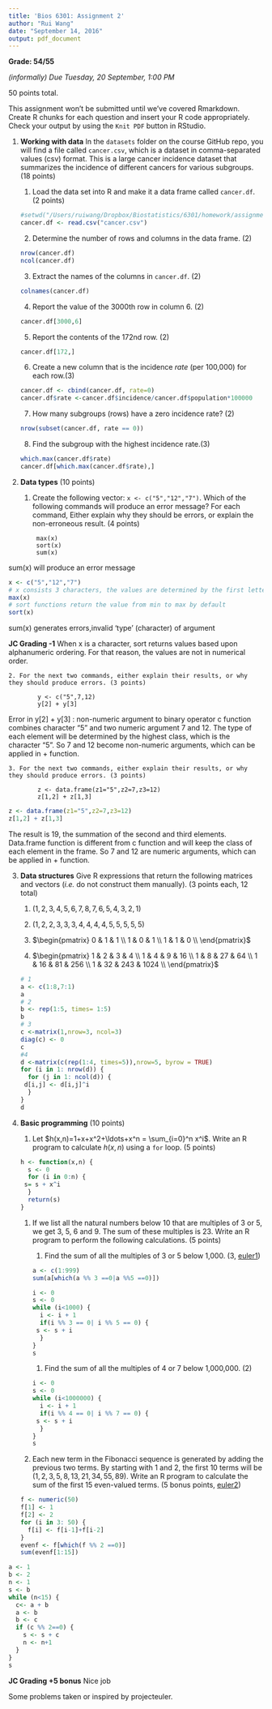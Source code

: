 ```yaml
---
title: 'Bios 6301: Assignment 2'
author: "Rui Wang"
date: "September 14, 2016"
output: pdf_document
---
```


**Grade: 54/55**

*(informally) Due Tuesday, 20 September, 1:00 PM*

50 points total.

This assignment won't be submitted until we've covered Rmarkdown.
Create R chunks for each question and insert your R code appropriately.
Check your output by using the `Knit PDF` button in RStudio.

1. **Working with data** In the `datasets` folder on the course GitHub repo, you will find a file called `cancer.csv`, which is a dataset in comma-separated values (csv) format. This is a large cancer incidence dataset that summarizes the incidence of different cancers for various subgroups. (18 points)

    1. Load the data set into R and make it a data frame called `cancer.df`. (2 points)
    ```r
    #setwd("/Users/ruiwang/Dropbox/Biostatistics/6301/homework/assignment 2")
    cancer.df <- read.csv("cancer.csv")
    ```
    
    2. Determine the number of rows and columns in the data frame. (2)
    ```r
    nrow(cancer.df)
    ncol(cancer.df)
    ```

    3. Extract the names of the columns in `cancer.df`. (2)
    ```r
    colnames(cancer.df)
    ```

    4. Report the value of the 3000th row in column 6. (2)
    ```r
    cancer.df[3000,6]
    ```

    5. Report the contents of the 172nd row. (2)
    ```r
    cancer.df[172,]
    ```

    6. Create a new column that is the incidence *rate* (per 100,000) for each row.(3)
    ```r
    cancer.df <- cbind(cancer.df, rate=0)
    cancer.df$rate <-cancer.df$incidence/cancer.df$population*100000
    ```

    7. How many subgroups (rows) have a zero incidence rate? (2)
    ```r
    nrow(subset(cancer.df, rate == 0))
    ```

    8. Find the subgroup with the highest incidence rate.(3)
    ```r
    which.max(cancer.df$rate)
    cancer.df[which.max(cancer.df$rate),]
    ```

2. **Data types** (10 points)

    1. Create the following vector: `x <- c("5","12","7")`. Which of the following commands will produce an error message? For each command, Either explain why they should be errors, or explain the non-erroneous result. (4 points)

            max(x)
            sort(x)
            sum(x)
            
sum(x) will produce an error message
```r
x <- c("5","12","7")
# x consists 3 characters, the values are determined by the first letter or number, 7>5>12
max(x)
# sort functions return the value from min to max by default
sort(x)
```
sum(x) generates errors,invalid 'type' (character) of argument


**JC Grading -1**
When x is a character, sort returns values based upon alphanumeric ordering.  For that reason, the values are not in numerical order.


    2. For the next two commands, either explain their results, or why they should produce errors. (3 points)

            y <- c("5",7,12)
            y[2] + y[3]

Error in y[2] + y[3] : non-numeric argument to binary operator
c function combines character "5" and two numeric argument 7 and 12. The type of each element will be determined by the highest class, which is the character "5". So 7 and 12 become non-numeric arguments, which can be applied in + function.

    3. For the next two commands, either explain their results, or why they should produce errors. (3 points)

            z <- data.frame(z1="5",z2=7,z3=12)
            z[1,2] + z[1,3]
```r
z <- data.frame(z1="5",z2=7,z3=12)
z[1,2] + z[1,3]
```
The result is 19, the summation of the second and third elements. Data.frame function is different from c function and will keep the class of each element in the frame. So 7 and 12 are numeric arguments, which can be applied in + function.

3. **Data structures** Give R expressions that return the following matrices and vectors (*i.e.* do not construct them manually). (3 points each, 12 total)

    1. $(1,2,3,4,5,6,7,8,7,6,5,4,3,2,1)$
    
    2. $(1,2,2,3,3,3,4,4,4,4,5,5,5,5,5)$

    3. $\begin{pmatrix}
      0 & 1 & 1  \\
      1 & 0 & 1  \\
      1 & 1 & 0  \\
    \end{pmatrix}$

    4. $\begin{pmatrix}
      1 & 2 & 3 & 4 \\
      1 & 4 & 9 & 16 \\
      1 & 8 & 27 & 64  \\
      1 & 16 & 81 & 256 \\
      1 & 32 & 243 & 1024  \\
    \end{pmatrix}$
```r
# 1
a <- c(1:8,7:1)
a
# 2
b <- rep(1:5, times= 1:5)
b
# 3
c <-matrix(1,nrow=3, ncol=3)
diag(c) <- 0
c
#4
d <-matrix(c(rep(1:4, times=5)),nrow=5, byrow = TRUE)
for (i in 1: nrow(d)) {
  for (j in 1: ncol(d)) {
    d[i,j] <- d[i,j]^i
  }
}
d
```
4. **Basic programming** (10 points)

    1. Let $h(x,n)=1+x+x^2+\ldots+x^n = \sum_{i=0}^n x^i$. Write an R program to calculate $h(x,n)$ using a `for` loop. (5 points)
```r
h <- function(x,n) {
  s <- 0
  for (i in 0:n) {
    s= s + x^i
  }
  return(s)
}
```
    1. If we list all the natural numbers below 10 that are multiples of 3 or 5, we get 3, 5, 6 and 9. The sum of these multiples is 23. Write an R program to perform the following calculations. (5 points)

        1. Find the sum of all the multiples of 3 or 5 below 1,000. (3, [euler1])
```r
a <- c(1:999)
sum(a[which(a %% 3 ==0|a %%5 ==0)])
```
```r
i <- 0
s <- 0
while (i<1000) {
  i <- i + 1
  if(i %% 3 == 0| i %% 5 == 0) {
    s <- s + i
  }
}
s
```

        1. Find the sum of all the multiples of 4 or 7 below 1,000,000. (2)
```r
i <- 0
s <- 0
while (i<1000000) {
  i <- i + 1
  if(i %% 4 == 0| i %% 7 == 0) {
    s <- s + i
  }
}
s
```

    1. Each new term in the Fibonacci sequence is generated by adding the previous two terms. By starting with 1 and 2, the first 10 terms will be $(1, 2, 3, 5, 8, 13, 21, 34, 55, 89)$. Write an R program to calculate the sum of the first 15 even-valued terms. (5 bonus points, [euler2])
```r
f <- numeric(50)
f[1] <- 1
f[2] <- 2
for (i in 3: 50) {
  f[i] <- f[i-1]+f[i-2]
}
evenf <- f[which(f %% 2 ==0)]
sum(evenf[1:15])
```

```r
a <- 1
b <- 2
n <- 1
s <- b
while (n<15) {
  c<- a + b
  a <- b
  b <- c
  if (c %% 2==0) {
    s <- s + c
    n <- n+1
  }
}
s
```

**JC Grading +5 bonus**
Nice job


Some problems taken or inspired by projecteuler.

[euler1]:https://projecteuler.net/problem=1
[euler2]: https://projecteuler.net/problem=2
